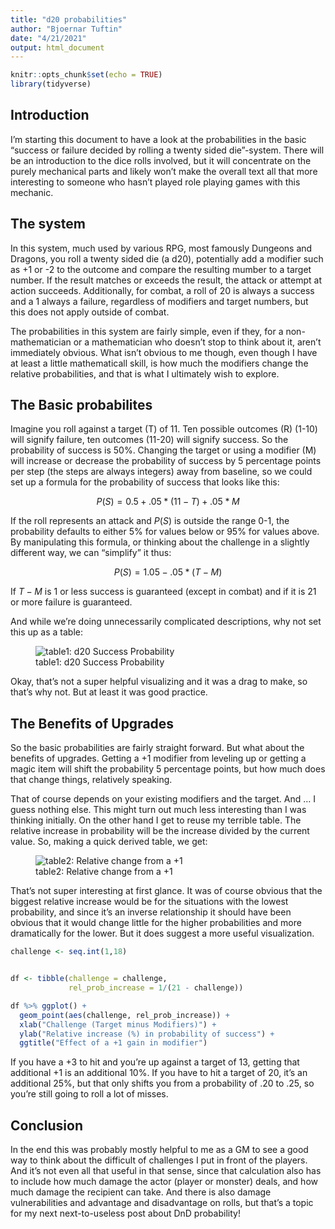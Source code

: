 ```yaml
---
title: "d20 probabilities"
author: "Bjoernar Tuftin"
date: "4/21/2021"
output: html_document
---
```


```r
knitr::opts_chunk$set(echo = TRUE)
library(tidyverse)
```

## Introduction

I'm starting this document to have a look at the probabilities in the basic "success or failure decided by rolling a twenty sided die"-system. There will be an introduction to the dice rolls involved, but it will concentrate on the purely mechanical parts and likely won't make the overall text all that more interesting to someone who hasn't played role playing games with this mechanic.


## The system

In this system, much used by various RPG, most famously Dungeons and Dragons, you roll a twenty sided die (a d20), potentially add a modifier such as +1 or -2 to the outcome and compare the resulting mumber to a target number. If the result matches or exceeds the result, the attack or attempt at action succeeds. Additionally, for combat, a roll of 20 is always a success and a 1 always a failure, regardless of modifiers and target numbers, but this does not apply outside of combat.

The probabilities in this system are fairly simple, even if they, for a non-mathematician or a mathematician who doesn't stop to think about it, aren't immediately obvious. What isn't obvious to me though, even though I have at least a little mathematicall skill, is how much the modifiers change the relative probabilities, and that is what I ultimately wish to explore.

## The Basic probabilites

Imagine you roll against a target (T) of 11. Ten possible outcomes (R) (1-10) will signify failure, ten outcomes (11-20) will signify success. So the probability of success is 50%. Changing the target or using a modifier (M) will increase or decrease the probability of success by 5 percentage points per step (the steps are always integers) away from baseline, so we could set up a formula for the probability of success that looks like this:

$$ P(S) = 0.5 + .05*(11-T) + .05*M $$

If the roll represents an attack and $P(S)$ is outside the range 0-1, the probability defaults to either 5% for values below or 95% for values above. By manipulating this formula, or thinking about the challenge in a slightly different way, we can "simplify" it thus:

$$ P(S) = 1.05 - .05*(T-M) $$

If $T-M$ is 1 or less success is guaranteed (except in combat) and if it is 21 or more failure is guaranteed.

And while we're doing unnecessarily complicated descriptions, why not set this up as a table:

![table1: d20 Success Probability](table.png)

Okay, that's not a super helpful visualizing and it was a drag to make, so that's why not. But at least it was good practice.

## The Benefits of Upgrades

So the basic probabilities are fairly straight forward. But what about the benefits of upgrades. Getting a +1 modifier from leveling up or getting a magic item will shift the probability 5 percentage points, but how much does that change things, relatively speaking.

That of course depends on your existing modifiers and the target. And ... I guess nothing else. This might turn out much less interesting than I was thinking initially. On the other hand I get to reuse my terrible table. The relative increase in probability will be the increase divided by the current value. So, making a quick derived table, we get:

![table2: Relative change from a +1](table2.png)

That's not super interesting at first glance. It was of course obvious that the biggest relative increase would be for the situations with the lowest probability, and since it's an inverse relationship it should have been obvious that it would change little for the higher probabilities and more dramatically for the lower. But it does suggest a more useful visualization.

```r

challenge <- seq.int(1,18)


df <- tibble(challenge = challenge,
             rel_prob_increase = 1/(21 - challenge))

df %>% ggplot() +
  geom_point(aes(challenge, rel_prob_increase)) +
  xlab("Challenge (Target minus Modifiers)") +
  ylab("Relative increase (%) in probability of success") +
  ggtitle("Effect of a +1 gain in modifier")
```

If you have a +3 to hit and you're up against a target of 13, getting that additional +1 is an additional 10%. If you have to hit a target of 20, it's an additional 25%, but that only shifts you from a probability of .20 to .25, so you're still going to roll a lot of misses.

## Conclusion

In the end this was probably mostly helpful to me as a GM to see a good way to think about the difficult of challenges I put in front of the players. And it's not even all that useful in that sense, since that calculation also has to include how much damage the actor (player or monster) deals, and how much damage the recipient can take. And there is also damage vulnerabilities and advantage and disadvantage on rolls, but that's a topic for my next next-to-useless post about DnD probability!